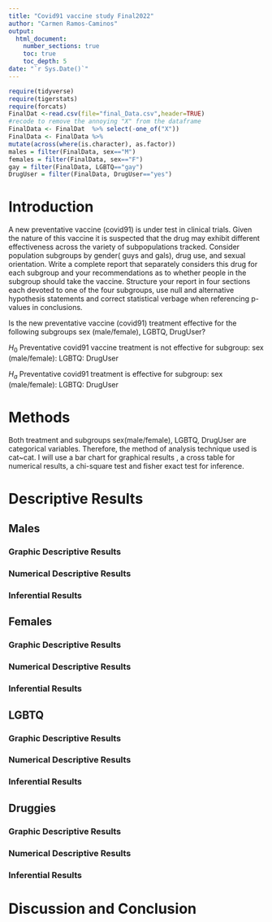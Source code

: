 ```yaml
---
title: "Covid91 vaccine study Final2022"
author: "Carmen Ramos-Caminos"
output: 
  html_document:
    number_sections: true
    toc: true
    toc_depth: 5
date: "`r Sys.Date()`" 
---
```


```r
require(tidyverse)
require(tigerstats)
require(forcats)
FinalDat <-read.csv(file="final_Data.csv",header=TRUE)
#recode to remove the annoying "X" from the dataframe
FinalData <- FinalDat  %>% select(-one_of("X"))
FinalData <- FinalData %>%
mutate(across(where(is.character), as.factor))
males = filter(FinalData, sex=="M")
females = filter(FinalData, sex=="F")
gay = filter(FinalData, LGBTQ=="gay")
DrugUser = filter(FinalData, DrugUser=="yes")
```

# Introduction

A new  preventative vaccine (covid91) is under test in clinical trials. Given the nature of this vaccine it is suspected that the drug may exhibit different effectiveness across the variety of subpopulations tracked. Consider population subgroups by gender( guys and gals), drug use, and sexual orientation. Write a complete report that separately considers this drug for each subgroup and your recommendations as to whether people in the subgroup should take the vaccine. Structure your report in four sections each devoted to one of the four subgroups, use null and alternative hypothesis statements and correct statistical verbage when referencing p-values in conclusions.  

Is the new preventative vaccine (covid91) treatment effective for the following subgroups sex (male/female), LGBTQ, DrugUser? 

$H_0$ Preventative covid91 vaccine treatment is not  effective for subgroup: sex (male/female): LGBTQ: DrugUser 

$H_a$ Preventative covid91 treatment is effective for subgroup: sex (male/female): LGBTQ: DrugUser 

# Methods 

Both treatment and subgroups sex(male/female), LGBTQ, DrugUser are categorical variables. Therefore, the method of analysis technique used is cat~cat. I will use a bar chart for graphical results , a cross table for numerical results, a chi-square test and fisher exact test for inference.  

# Descriptive Results

## Males   

### Graphic Descriptive Results  

### Numerical Descriptive Results 

### Inferential Results





## Females 

### Graphic Descriptive Results 

### Numerical Descriptive Results 

### Inferential Results





## LGBTQ

### Graphic Descriptive Results 

### Numerical Descriptive Results 

### Inferential Results




## Druggies

### Graphic Descriptive Results 

### Numerical Descriptive Results 

### Inferential Results





# Discussion and Conclusion 




